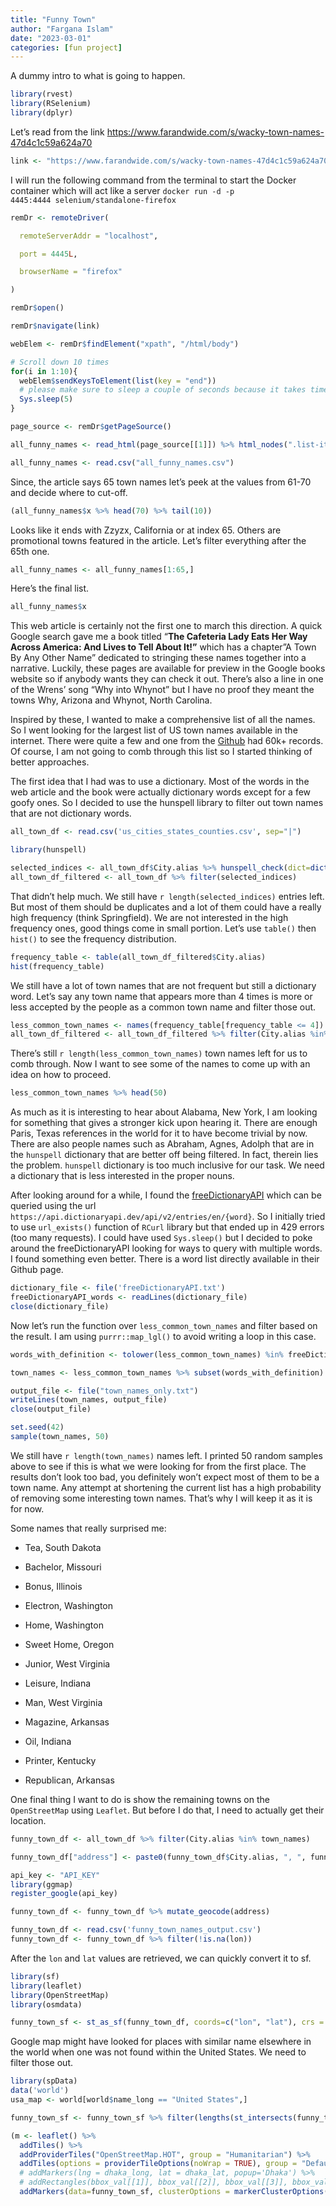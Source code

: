 ```yaml
---
title: "Funny Town"
author: "Fargana Islam"
date: "2023-03-01"
categories: [fun project]
---
```


A dummy intro to what is going to happen.

```r
library(rvest)
library(RSelenium)
library(dplyr)
```

Let's read from the link <https://www.farandwide.com/s/wacky-town-names-47d4c1c59a624a70>

```r
link <- "https://www.farandwide.com/s/wacky-town-names-47d4c1c59a624a70"
```

I will run the following command from the terminal to start the Docker container which will act like a server `docker run -d -p 4445:4444 selenium/standalone-firefox`

```r
remDr <- remoteDriver(

  remoteServerAddr = "localhost",

  port = 4445L,

  browserName = "firefox"

)

```

```r
remDr$open()
```

```r
remDr$navigate(link)
```

```r
webElem <- remDr$findElement("xpath", "/html/body")

# Scroll down 10 times
for(i in 1:10){      
  webElem$sendKeysToElement(list(key = "end"))
  # please make sure to sleep a couple of seconds because it takes time to load contents
  Sys.sleep(5)    
}
```

```r
page_source <- remDr$getPageSource()
```

```r
all_funny_names <- read_html(page_source[[1]]) %>% html_nodes(".list-item-title") %>% html_text()
```

```r
all_funny_names <- read.csv("all_funny_names.csv")
```

Since, the article says 65 town names let's peek at the values from 61-70 and decide where to cut-off.

```r
(all_funny_names$x %>% head(70) %>% tail(10))
```

Looks like it ends with Zzyzx, California or at index 65. Others are promotional towns featured in the article. Let's filter everything after the 65th one.

```r
all_funny_names <- all_funny_names[1:65,]
```

Here's the final list.

```r
all_funny_names$x
```

This web article is certainly not the first one to march this direction. A quick Google search gave me a book titled "**The Cafeteria Lady Eats Her Way Across America: And Lives to Tell About It!"** which has a chapter"A Town By Any Other Name" dedicated to stringing these names together into a narrative. Luckily, these pages are available for preview in the Google books website so if anybody wants they can check it out. There's also a line in one of the Wrens' song "Why into Whynot" but I have no proof they meant the towns Why, Arizona and Whynot, North Carolina.

Inspired by these, I wanted to make a comprehensive list of all the names. So I went looking for the largest list of US town names available in the internet. There were quite a few and one from the [Github](https://github.com/grammakov/USA-cities-and-states) had 60k+ records. Of course, I am not going to comb through this list so I started thinking of better approaches.

The first idea that I had was to use a dictionary. Most of the words in the web article and the book were actually dictionary words except for a few goofy ones. So I decided to use the hunspell library to filter out town names that are not dictionary words.

```r
all_town_df <- read.csv('us_cities_states_counties.csv', sep="|")
```

```r
library(hunspell)
```

```r
selected_indices <- all_town_df$City.alias %>% hunspell_check(dict=dictionary("en_US"))
all_town_df_filtered <- all_town_df %>% filter(selected_indices)
```

That didn't help much. We still have `r length(selected_indices)` entries left. But most of them should be duplicates and a lot of them could have a really high frequency (think Springfield). We are not interested in the high frequency ones, good things come in small portion. Let's use `table()` then `hist()` to see the frequency distribution.

```r
frequency_table <- table(all_town_df_filtered$City.alias)
hist(frequency_table)
```

We still have a lot of town names that are not frequent but still a dictionary word. Let's say any town name that appears more than 4 times is more or less accepted by the people as a common town name and filter those out.

```r
less_common_town_names <- names(frequency_table[frequency_table <= 4])
all_town_df_filtered <- all_town_df_filtered %>% filter(City.alias %in% less_common_town_names)
```

There's still `r length(less_common_town_names)` town names left for us to comb through. Now I want to see some of the names to come up with an idea on how to proceed.

```r
less_common_town_names %>% head(50)
```

As much as it is interesting to hear about Alabama, New York, I am looking for something that gives a stronger kick upon hearing it. There are enough Paris, Texas references in the world for it to have become trivial by now. There are also people names such as Abraham, Agnes, Adolph that are in the `hunspell` dictionary that are better off being filtered. In fact, therein lies the problem. `hunspell` dictionary is too much inclusive for our task. We need a dictionary that is less interested in the proper nouns.

After looking around for a while, I found the [freeDictionaryAPI](https://dictionaryapi.dev/) which can be queried using the url `https://api.dictionaryapi.dev/api/v2/entries/en/{word}`. So I initially tried to use `url_exists()` function of `RCurl` library but that ended up in 429 errors (too many requests). I could have used `Sys.sleep()` but I decided to poke around the freeDictionaryAPI looking for ways to query with multiple words. I found something even better. There is a word list directly available in their Github page.

```r
dictionary_file <- file('freeDictionaryAPI.txt')
freeDictionaryAPI_words <- readLines(dictionary_file)
close(dictionary_file)
```

Now let's run the function over `less_common_town_names` and filter based on the result. I am using `purrr::map_lgl()` to avoid writing a loop in this case.

```r
words_with_definition <- tolower(less_common_town_names) %in% freeDictionaryAPI_words
```

```r
town_names <- less_common_town_names %>% subset(words_with_definition)
```

```r
output_file <- file("town_names_only.txt")
writeLines(town_names, output_file)
close(output_file)
```

```r
set.seed(42)
sample(town_names, 50)
```

We still have `r length(town_names)` names left. I printed 50 random samples above to see if this is what we were looking for from the first place. The results don't look too bad, you definitely won't expect most of them to be a town name. Any attempt at shortening the current list has a high probability of removing some interesting town names. That's why I will keep it as it is for now.

Some names that really surprised me:

-   Tea, South Dakota

-   Bachelor, Missouri

-   Bonus, Illinois

-   Electron, Washington

-   Home, Washington

-   Sweet Home, Oregon

-   Junior, West Virginia

-   Leisure, Indiana

-   Man, West Virginia

-   Magazine, Arkansas

-   Oil, Indiana

-   Printer, Kentucky

-   Republican, Arkansas

One final thing I want to do is show the remaining towns on the `OpenStreetMap` using `Leaflet`. But before I do that, I need to actually get their location.

```r
funny_town_df <- all_town_df %>% filter(City.alias %in% town_names)
```

```r
funny_town_df["address"] <- paste0(funny_town_df$City.alias, ", ", funny_town_df$State.full)
```

```r
api_key <- "API_KEY"
library(ggmap)
register_google(api_key)
```

```r
funny_town_df <- funny_town_df %>% mutate_geocode(address)
```

```r
funny_town_df <- read.csv('funny_town_names_output.csv')
funny_town_df <- funny_town_df %>% filter(!is.na(lon))
```

After the `lon` and `lat` values are retrieved, we can quickly convert it to sf.

```r
library(sf)
library(leaflet)
library(OpenStreetMap)
library(osmdata)
```

```r
funny_town_sf <- st_as_sf(funny_town_df, coords=c("lon", "lat"), crs = 4326)
```

Google map might have looked for places with similar name elsewhere in the world when one was not found within the United States. We need to filter those out.

```r
library(spData)
data('world')
usa_map <- world[world$name_long == "United States",]
```

```r
funny_town_sf <- funny_town_sf %>% filter(lengths(st_intersects(funny_town_sf, usa_map)) > 0)
```

```r
(m <- leaflet() %>%
  addTiles() %>% 
  addProviderTiles("OpenStreetMap.HOT", group = "Humanitarian") %>% 
  addTiles(options = providerTileOptions(noWrap = TRUE), group = "Default") %>% 
  # addMarkers(lng = dhaka_long, lat = dhaka_lat, popup='Dhaka') %>% 
  # addRectangles(bbox_val[[1]], bbox_val[[2]], bbox_val[[3]], bbox_val[[4]]) %>%
  addMarkers(data=funny_town_sf, clusterOptions = markerClusterOptions()))
```
